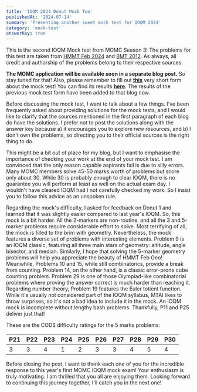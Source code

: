 ```yaml
---
title: 'IOQM 2024 Donut Mock Two'
publishedAt: '2024-07-14'
summary: 'Presenting another sweet mock test for IOQM 2024'
category: 'mock-test'
answerKey: true
---
```


This is the second IOQM Mock test from MOMC Season 3! The problems for this test are taken from [HMMT Feb 2024](https://www.hmmt.org/www/archive/272) and [BMT 2012](https://berkeley.mt/archives/bmt-2012/). As always, all credit and authorship of the problems belong to their respective sources.

**The MOMC application will be available soon in a separate blog post.** So stay tuned for that! Also, please remember to fill out **[this](https://forms.gle/GhYVUGuNzzNbMhHK8)** very short form about the mock test! You can find its results **[here](https://docs.google.com/forms/d/1Y5w5v0aOvWGd16AdAgTT7Akl63VcI3ydfTkkQIgillc/viewanalytics)**. The results of the previous mock test form have been added to that blog now.

Before discussing the mock test, I want to talk about a few things. I've been frequently asked about providing solutions for the mock tests, and I would like to clarify that the sources mentioned in the first paragraph of each blog do have the solutions. I prefer not to post the solutions along with the answer key because a) it encourages you to explore new resources, and b) I don't own the problems, so directing you to their official sources is the right thing to do.

This might be a bit out of place for my blog, but I want to emphasise the importance of checking your work at the end of your mock test. I am convinced that the only reason capable aspirants fail is due to silly errors. Many MOMC members solve 45-50 marks worth of problems but score only about 30. While 30 is probably enough to clear IOQM, there is no guarantee you will perform at least as well on the actual exam day. I wouldn't have cleared IOQM had I not carefully checked my work. So I insist you to follow this advice as an unspoken rule.

Regarding the mock's difficulty, I asked for feedback on Donut 1 and learned that it was slightly easier compared to last year's IOQM. So, this mock is a bit harder. All the 2-markers are non-routine, and all the 3 and 5-marker problems require considerable effort to solve. Most terrifying of all, the mock is filled to the brim with geometry. Nevertheless, the mock features a diverse set of problems with interesting elements. Problem 9 is an IOQM classic, featuring all three main stars of geometry: altitude, angle bisector, and median. Similarly, I hope that solving the 5-marker geometry problems will help you appreciate the beauty of HMMT Feb Geo! Meanwhile, Problems 10 and 15, while still combinatorics, provide a break from counting. Problem 14, on the other hand, is a classic error-prone cube counting problem. Problem 29 is one of those Olympiad-like combinatorial problems where proving the answer correct is much harder than reaching it. Regarding number theory, Problem 19 features the Euler totient function. While it's usually not considered part of the IOQM syllabus, MTAI likes to throw surprises, so it's not a bad idea to include it in the mock. An IOQM mock is incomplete without lengthy bash problems. Thankfully, P11 and P25 deliver just that!

These are the CODS difficulty ratings for the 5 marks problems:

| P21 | P22 | P23 | P24 | P25 | P26 | P27 | P28 | P29 | P30 |
| --- | --- | --- | --- | --- | --- | --- | --- | --- | --- |
| 3   | 3   | 4   | 1   | 2   | 3   | 3   | 4   | 5   | 4   |

Before closing the post, I want to thank each one of you for the incredible response to this year's first MOMC IOQM mock exam! Your enthusiasm is truly motivating. I am thrilled that you all are enjoying them. Looking forward to continuing this journey together, I'll catch you in the next one!